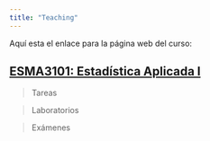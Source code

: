 ```yaml
---
title: "Teaching"
---
```


Aquí esta el enlace para la página web del curso:

## [ESMA3101: Estadística Aplicada I](https://didier-murillo.netlify.com/Contents/)


> Tareas


> Laboratorios 


> Exámenes

